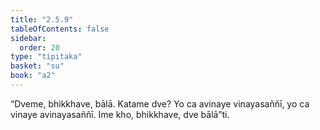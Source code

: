 ```yaml
---
title: "2.5.9"
tableOfContents: false
sidebar:
  order: 20
type: "tipitaka"
basket: "su"
book: "a2"
---
```



<DynamicBreadcrumb />

<Division number="107" book="a2">

<Paragraph number="190" book="a2">
“Dveme, bhikkhave, bālā. Katame dve? Yo ca avinaye vinayasaññī, yo ca vinaye avinayasaññī. Ime kho, bhikkhave, dve bālā”ti.
</Paragraph>
</Division>